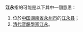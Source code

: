 '''江永'''指的可能是以下其中一個意思：
# 位於[[中国|中国]][[湖南省|湖南省]][[永州市|永州市]]的[[江永县|江永县]]；
# [[清朝|清代]][[音韻學家|音韻學家]][[江永_(人物)|江永]]。

{{disambig|Cat=二字中國相關消歧義}}